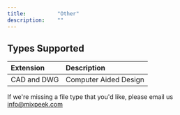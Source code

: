 ```yaml
---
title:          "Other"
description:    ""
---
```


## Types Supported

| Extension   | Description           |
|:------------|:----------------------|
| CAD and DWG | Computer Aided Design |


<Tip>If we're missing a file type that you'd like, please email us info@mixpeek.com</Tip>
